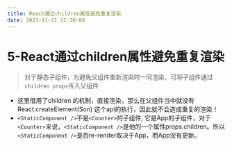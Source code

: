 ```yaml
---
title: React通过children属性避免重复渲染
date: 2023-11-21 22:30:00
---
```


# 5-React通过children属性避免重复渲染

> 对于静态子组件，为避免父组件重新渲染时一同渲染，可将子组件通过`children props`传入父组件

<ChildrenAvoidRerender />

- 这里借用了children 的机制，直接渲染，那么在父组件当中就没有 React.createElement(Son)  这个api的执行，因此就不会造成重复的渲染！
- `<StaticComponent />`不是`<Counter>`的子组件, 它是App的子组件，对于`<Counter>`来说，`<StaticComponent />`是他的一个属性props.children。所以`<StaticComponent />`是否re-render取决于App，而App没有更新。
